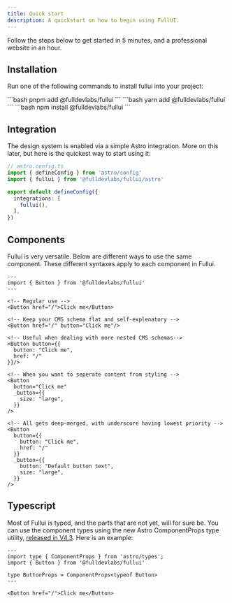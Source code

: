 ```yaml
---
title: Quick start
description: A quickstart on how to begin using FullUI.
---
```



Follow the steps below to get started in 5 minutes, and a professional website in an hour.

## Installation
Run one of the following commands to install fullui into your project:


<Tabs>
  <TabItem label="pnpm">
    ```bash
    pnpm add @fulldevlabs/fullui
    ```
  </TabItem>
  <TabItem label="yarn">
    ```bash
    yarn add @fulldevlabs/fullui
    ```
  </TabItem>
  <TabItem label="npm">
    ```bash
    npm install @fulldevlabs/fullui
    ```
  </TabItem>
</Tabs>

## Integration
The design system is enabled via a simple Astro integration. More on this later, but here is the quickest way to start using it:

```ts
// astro.config.ts
import { defineConfig } from 'astro/config'
import { fullui } from '@fulldevlabs/fullui/astro'

export default defineConfig({
  integrations: [
    fullui(),
  ],
})
```

## Components
Fullui is very versatile. Below are different ways to use the same component. These different syntaxes apply to each component in Fullui.

```astro
---
import { Button } from '@fulldevlabs/fullui'
---

<!-- Regular use -->
<Button href="/">Click me</Button>

<!-- Keep your CMS schema flat and self-explenatory -->
<Button href="/" button="Click me"/>

<!-- Useful when dealing with more nested CMS schemas-->
<Button button={{
  button: "Click me",  
  href: "/"
}}/>

<!-- When you want to seperate content from styling -->
<Button 
  button="Click me"
  _button={{
    size: "large",
  }}
/>

<!-- All gets deep-merged, with underscore having lowest priority -->
<Button 
  button={{
    button: "Click me",
    href: "/"
  }}
  _button={{
    button: "Default button text",
    size: "large",
  }}
/>
```

## Typescript
Most of Fullui is typed, and the parts that are not yet, will for sure be. You can use the component types using the new Astro ComponentProps type utility, [released in V4.3](https://astro.build/blog/astro-430/#add-componentprops-type-utility). Here is an example:

```astro
---
import type { ComponentProps } from 'astro/types';
import { Button } from '@fulldevlabs/fullui'

type ButtonProps = ComponentProps<typeof Button>
---

<Button href="/">Click me</Button>
```
